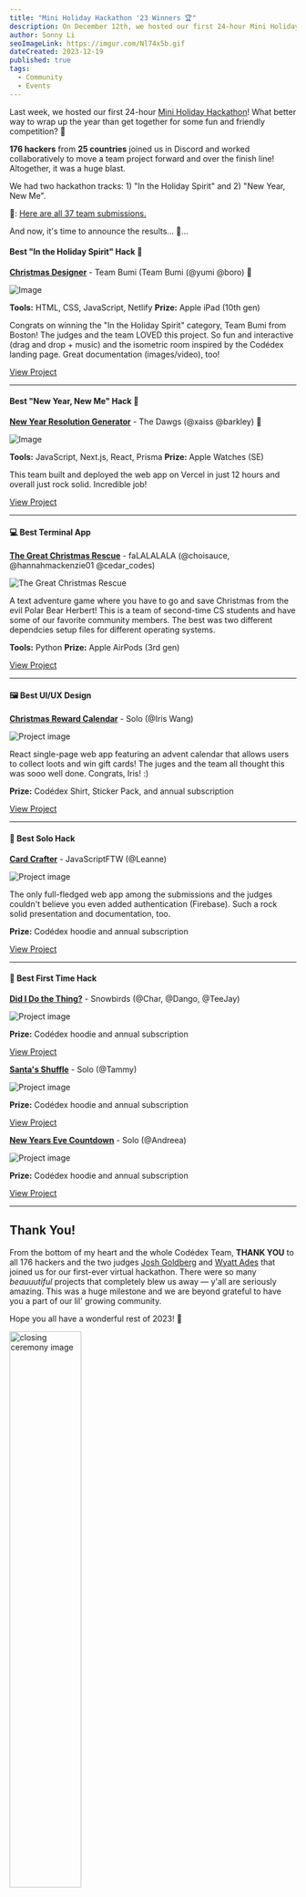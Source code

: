 ```yaml
---
title: "Mini Holiday Hackathon '23 Winners 🏆"
description: On December 12th, we hosted our first 24-hour Mini Holiday Hackathon!  What better way to wrap up the year than get together for some fun and friendly competition? 🚀
author: Sonny Li
seoImageLink: https://imgur.com/Nl74x5b.gif
dateCreated: 2023-12-19
published: true
tags:
  - Community
  - Events
---
```


Last week, we hosted our first 24-hour [Mini Holiday Hackathon](https://www.codedex.io/community/monthly-challenge/december-2023)! What better way to wrap up the year than get together for some fun and friendly competition? 🚀

**176 hackers** from **25 countries** joined us in Discord and worked collaboratively to move a team project forward and over the finish line! Altogether, it was a huge blast. 

We had two hackathon tracks: 1) "In the Holiday Spirit" and 2) "New Year, New Me".

🔗: [Here are all 37 team submissions.](https://www.codedex.io/community/monthly-challenge/december-2023)

And now, it's time to announce the results... 🥁...


#### Best "In the Holiday Spirit" Hack 🎄

**[Christmas Designer](https://www.codedex.io/community/monthly-challenge/submission/32PAQaaiKjx5CQPg8Ebd)** - Team Bumi (Team Bumi (@yumi @boro) 🌱

![Image](https://imgur.com/hYb9Qjx.png)

**Tools:** HTML, CSS, JavaScript, Netlify
**Prize:** Apple iPad (10th gen)

Congrats on winning the "In the Holiday Spirit" category, Team Bumi from Boston! The judges and the team LOVED this project. So fun and interactive (drag and drop + music) and the isometric room inspired by the Codédex landing page. Great documentation (images/video), too!

<div style={{ display: "flex", justifyContent: "center", marginBottom: "1.2rem", transform: "scale(.9)" }}>
  <a className="nes-btn is-warning" href="https://www.codedex.io/community/monthly-challenge/submission/32PAQaaiKjx5CQPg8Ebd">View Project</a>
</div>

---

#### Best "New Year, New Me" Hack 🎊 

**[New Year Resolution Generator](https://www.codedex.io/community/monthly-challenge/submission/wo8pui7ITPGVymSoPH2m)** - The Dawgs (@xaiss @barkley) 🌱

![Image](https://imgur.com/8k9eAOr.png)

**Tools:** JavaScript, Next.js, React, Prisma
**Prize:** Apple Watches (SE)

This team built and deployed the web app on Vercel in just 12 hours and overall just rock solid. Incredible job!

<div style={{ display: "flex", justifyContent: "center", marginBottom: "1.2rem", transform: "scale(.9)" }}>
  <a className="nes-btn is-warning" href="https://www.codedex.io/community/monthly-challenge/submission/wo8pui7ITPGVymSoPH2m">View Project</a>
</div>

---

#### 💻 Best Terminal App

**[The Great Christmas Rescue](https://www.codedex.io/community/monthly-challenge/submission/4chxT7DPA9kGK3ahpT4A)** - faLALALALA (@choisauce, @hannahmackenzie01 @cedar_codes)

![The Great Christmas Rescue](https://i.imgur.com/QLYpTnS.gif)

A text adventure game where you have to go and save Christmas from the evil Polar Bear Herbert! This is a team of second-time CS students and have some of our favorite community members. The best was two different dependcies setup files for different operating systems.

**Tools:** Python
**Prize:** Apple AirPods (3rd gen)

<div style={{ display: "flex", justifyContent: "center", marginBottom: "1.2rem", transform: "scale(.9)" }}>
  <a className="nes-btn is-warning" href="https://www.codedex.io/community/monthly-challenge/submission/4chxT7DPA9kGK3ahpT4A">View Project</a>
</div>

---

#### 🖼️ Best UI/UX Design

**[Christmas Reward Calendar]()** - Solo (@Iris Wang)

![Project image](https://imgur.com/5upMzqy.png)

React single-page web app featuring an advent calendar that allows users to collect loots and win gift cards! The juges and the team all thought this was sooo well done. Congrats, Iris! :)

**Prize:** Codédex Shirt, Sticker Pack, and annual subscription

<div style={{ display: "flex", justifyContent: "center", marginBottom: "1.2rem", transform: "scale(.9)" }}>
  <a className="nes-btn is-warning" href="https://www.codedex.io/community/monthly-challenge/submission/4MASTawAEuNR5xswHy5b">View Project</a>
</div>

---

#### 🥇 Best Solo Hack

**[Card Crafter](https://www.codedex.io/community/monthly-challenge/submission/bONlraRWkymyE50hhPT4)** - JavaScriptFTW (@Leanne)

![Project image](https://imgur.com/aMOd4qb.png)

The only full-fledged web app among the submissions and the judges couldn't believe you even added authentication (Firebase). Such a rock solid presentation and documentation, too. 

**Prize:** Codédex hoodie and annual subscription

<div style={{ display: "flex", justifyContent: "center", marginBottom: "1.2rem", transform: "scale(.9)" }}>
  <a className="nes-btn is-warning" href="https://www.codedex.io/community/monthly-challenge/submission/bONlraRWkymyE50hhPT4">View Project</a>
</div>

---

#### 🌱 Best First Time Hack

**[Did I Do the Thing?](https://www.codedex.io/community/monthly-challenge/submission/ClFNRipwDywOZqXUH5cg)** - Snowbirds (@Char, @Dango, @TeeJay)

![Project image](https://imgur.com/st8Ml49.png)

**Prize:** Codédex hoodie and annual subscription

<div style={{ display: "flex", justifyContent: "center", marginBottom: "1.2rem", transform: "scale(.9)" }}>
  <a className="nes-btn is-warning" href="https://www.codedex.io/community/monthly-challenge/submission/ClFNRipwDywOZqXUH5cg">View Project</a>
</div>


**[Santa's Shuffle](https://www.codedex.io/community/monthly-challenge/submission/TRi80Tfr92WeaJ90KSot)** - Solo (@Tammy)

![Project image](https://imgur.com/c7qnvFh.png)

**Prize:** Codédex hoodie and annual subscription

<div style={{ display: "flex", justifyContent: "center", marginBottom: "1.2rem", transform: "scale(.9)" }}>
  <a className="nes-btn is-warning" href="https://www.codedex.io/community/monthly-challenge/submission/TRi80Tfr92WeaJ90KSot">View Project</a>
</div>


**[New Years Eve Countdown](https://www.codedex.io/community/monthly-challenge/submission/ofnonB3gD35O8XLFuaAy)** - Solo (@Andreea)

![Project image](https://imgur.com/gltVhcL.gif)

**Prize:** Codédex hoodie and annual subscription

<div style={{ display: "flex", justifyContent: "center", marginBottom: "1.2rem", transform: "scale(.9)" }}>
  <a className="nes-btn is-warning" href="https://www.codedex.io/community/monthly-challenge/submission/ofnonB3gD35O8XLFuaAy">View Project</a>
</div>

---

## Thank You!

From the bottom of my heart and the whole Codédex Team, **THANK YOU** to all 176 hackers and the two judges [Josh Goldberg](https://twitter.com/JoshuaKGoldberg) and [Wyatt Ades](https://twitter.com/wyattades) that joined us for our first-ever virtual hackathon. There were so many _beauuutiful_ projects that completely blew us away — y'all are seriously amazing. This was a huge milestone and we are beyond grateful to have you a part of our lil' growing community.

Hope you all have a wonderful rest of 2023! 🫶

<img src="https://c.tenor.com/_LNGWobK5usAAAAd/tenor.gif" alt="closing ceremony image" width="50%"/>

## Links

If you missed the opening / closing ceremony, here are the links:

- [Opening Ceremony & Kick-Off](https://youtu.be/H67v17-Y0qE?si=FbNTaRUzw2P28xfC)
- [Closing Ceremony](https://youtu.be/cavHgaqGapU?si=Qg056-ky9cAiolcZ)
- [All Project Submissions](https://www.codedex.io/community/monthly-challenge/december-2023)
